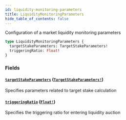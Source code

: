 ```yaml
---
id: liquidity-monitoring-parameters
title: LiquidityMonitoringParameters
hide_table_of_contents: false
---
```



Configuration of a market liquidity monitoring parameters

```graphql
type LiquidityMonitoringParameters {
  targetStakeParameters: TargetStakeParameters!
  triggeringRatio: Float!
}
```


### Fields

#### [`targetStakeParameters`](#) ([`TargetStakeParameters!`](/mainnet/api/graphql/objects/target-stake-parameters))

Specifies parameters related to target stake calculation


#### [`triggeringRatio`](#) ([`Float!`](/mainnet/api/graphql/scalars/float))

Specifies the triggering ratio for entering liquidity auction




